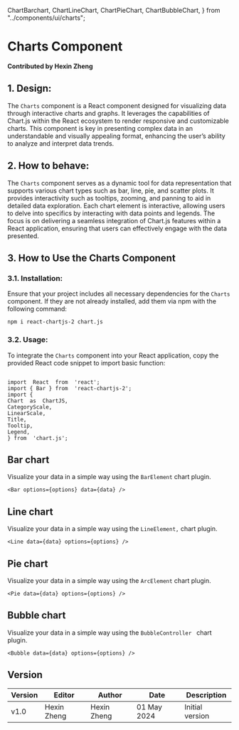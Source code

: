 ChartBarchart,
ChartLineChart,
ChartPieChart,
ChartBubbleChart,
} from  "../components/ui/charts";
  
# Charts Component

**Contributed by Hexin Zheng**

## 1. Design:

The `Charts` component is a React component designed for visualizing data through interactive charts and graphs. It leverages the capabilities of Chart.js within the React ecosystem to render responsive and customizable charts. This component is key in presenting complex data in an understandable and visually appealing format, enhancing the user’s ability to analyze and interpret data trends.

## 2. How to behave:

The `Charts` component serves as a dynamic tool for data representation that supports various chart types such as bar, line, pie, and scatter plots. It provides interactivity such as tooltips, zooming, and panning to aid in detailed data exploration. Each chart element is interactive, allowing users to delve into specifics by interacting with data points and legends. The focus is on delivering a seamless integration of Chart.js features within a React application, ensuring that users can effectively engage with the data presented.


## 3. How to Use the Charts Component


### 3.1. Installation:
  
Ensure that your project includes all necessary dependencies for the `Charts` component. If they are not already installed, add them via npm with the following command:

```
npm i react-chartjs-2 chart.js
```
### 3.2. Usage:

To integrate the `Charts` component into your React application, copy the provided React code snippet to import basic function:

```tsx

import  React  from  'react';
import { Bar } from  'react-chartjs-2';
import {
Chart  as  ChartJS,
CategoryScale,
LinearScale,
Title,
Tooltip,
Legend,
} from  'chart.js';

```
  
## Bar chart
Visualize your data in a simple way using the `BarElement` chart plugin.
```tsx
<Bar options={options} data={data} />
```
  <ChartBarchart  />

## Line chart
Visualize your data in a simple way using the `LineElement,` chart plugin.
```tsx
<Line data={data} options={options} />
```
<ChartLineChart  />


## Pie chart
Visualize your data in a simple way using the `ArcElement` chart plugin.
```tsx
<Pie data={data} options={options} />
```
<ChartPieChart  />

## Bubble chart
Visualize your data in a simple way using the `BubbleController ` chart plugin.
```tsx
<Bubble data={data} options={options} />
```
<ChartBubbleChart  />

  

## Version

| Version | Editor | Author | Date | Description |
| ---- | ---- | ---- | ---- | ---- |
| v1.0 | Hexin Zheng | Hexin Zheng | 01 May 2024 | Initial version |